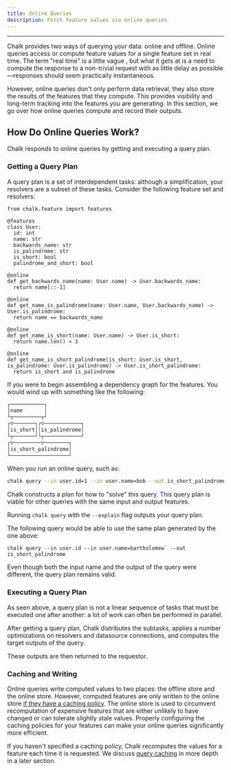 ```yaml
---
title: Online Queries
description: Fetch feature values via online queries
---
```



---

Chalk provides two ways of querying your data: online and offline. Online
queries access or compute feature values for a single feature
set in real time. The term "real time" is a little vague , but what it
gets at is a need to compute the response to a non-trivial request with
as little delay as possible—responses should seem practically instantaneous.

However, online queries don't only perform data retrieval, they also store
the results of the features that they compute. This provides visibility and
long-term tracking into the features you are generating. In this section,
we go over how online queries compute and record their outputs.

## How Do Online Queries Work?

Chalk responds to online queries by getting and executing a query plan.

### Getting a Query Plan

A query plan is a set of interdependent tasks: although a simplification,
your resolvers are a subset of these tasks. Consider the following feature
set and resolvers:

```
from chalk.feature import features

@features
class User:
  id: int
  name: str
  backwards_name: str
  is_palindrome: str
  is_short: bool
  palindrome_and_short: bool

@online
def get_backwards_name(name: User.name) -> User.backwards_name:
  return name[::-1]

@online
def get_name_is_palindrome(name: User.name, User.backwards_name) -> User.is_palindrome:
  return name == backwards_name

@online
def get_name_is_short(name: User.name) -> User.is_short:
  return name.len() < 3

@online
def get_name_is_short_palindrome(is_short: User.is_short, is_palindrome: User.is_palindrome) -> User.is_short_palindrome:
  return is_short and is_palindrome
```

If you were to begin assembling a dependency graph for the features. You would wind up with something
like the following:

```bash
┌───────────┐
│name       │
└┬─────────┬┘
┌▽───────┐┌▽────────────┐
│is_short││is_palindrome│
└┬───────┘└┬────────────┘
┌▽─────────▽────────┐
│is_short_palindrome│
└───────────────────┘
```

When you run an online query, such as:

```bash
chalk query --in user.id=1 --in user.name=bob --out is_short_palindrome
```

Chalk constructs a plan for how to "solve" this query. This query plan is viable
for other queries with the same input and output features.

<TipInfo> Running `chalk query` with the `--explain` flag outputs your query plan. </TipInfo>

The following query would be able to use the same plan generated by the one above:
```
chalk query --in user.id --in user.name=bartholomew` --out is_short_palindrome
```

Even though both the input name and the output of the query were different, the query plan
remains valid.

### Executing a Query Plan

As seen above, a query plan is not a linear sequence of tasks that must
be executed one after another: a lot of work can often be performed in
parallel.

After getting a query plan, Chalk distributes the subtasks, applies
a number optimizations on resolvers and datasource connections, and
computes the target outputs of the query.

These outputs are then returned to the requestor.

### Caching and Writing

Online queries write computed values to two places: the offline store
and the online store. However, computed features are only written to
the online store [if they have a caching policy](/docs/feature-caching).
The online store is used to circumvent recomputation of expensive features
that are either unlikely to have changed or can tolerate slightly stale
values. Properly configuring the caching policies for your features
can make your online queries significantly more efficient.

If you haven't specified a caching policy, Chalk recomputes the
values for a feature each time it is requested. We discuss [query caching](/docs/query-caching)
in more depth in a later section.

